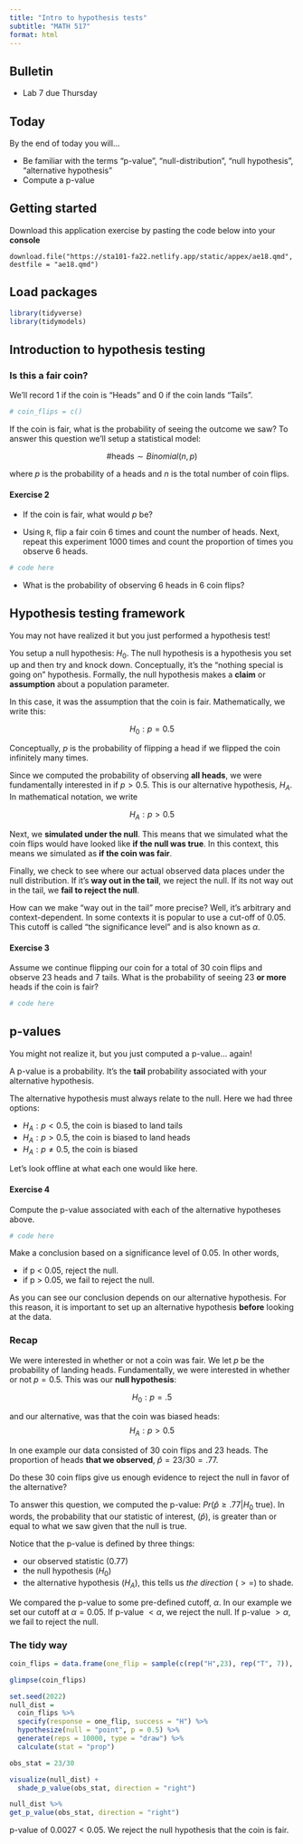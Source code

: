 ```yaml
---
title: "Intro to hypothesis tests"
subtitle: "MATH 517"
format: html
---
```


## Bulletin

- Lab 7 due Thursday

## Today

By the end of today you will...

- Be familiar with the terms "p-value", "null-distribution", "null hypothesis", "alternative hypothesis"
- Compute a p-value


## Getting started

Download this application exercise by pasting the code below into your **console**

```
download.file("https://sta101-fa22.netlify.app/static/appex/ae18.qmd",
destfile = "ae18.qmd")
```

## Load packages

```r
library(tidyverse)
library(tidymodels)
```


## Introduction to hypothesis testing


### Is this a fair coin?

We'll record 1 if the coin is "Heads" and 0 if the coin lands "Tails".

```r
# coin_flips = c()
```

If the coin is fair, what is the probability of seeing the outcome we saw? To answer this question we'll setup a statistical model:

$$
\text{\# heads} \sim Binomial(n, p)
$$

where $p$ is the probability of a heads and $n$ is the total number of coin flips. 

#### Exercise 2

- If the coin is fair, what would $p$ be?

- Using `R`, flip a fair coin 6 times and count the number of heads. Next, repeat this experiment 1000 times and count the proportion of times you observe 6 heads.

```r
# code here
```

- What is the probability of observing 6 heads in 6 coin flips?


## Hypothesis testing framework

You may not have realized it but you just performed a hypothesis test!

You setup a null hypothesis: $H_0$. The null hypothesis is a hypothesis you set up and then try and knock down. Conceptually, it's the "nothing special is going on" hypothesis. Formally, the null hypothesis makes a **claim** or **assumption** about a population parameter. 

In this case, it was the assumption that the coin is fair. Mathematically, we write this:

$$
H_0: p = 0.5
$$

Conceptually, $p$ is the probability of flipping a head if we flipped the coin infinitely many times.

Since we computed the probability of observing **all heads**, we were fundamentally interested in if $p > 0.5$. This is our alternative hypothesis, $H_A$. In mathematical notation, we write

$$
H_A: p > 0.5
$$

Next, we **simulated under the null**. This means that we simulated what the coin flips would have looked like **if the null was true**. In this context, this means we simulated as **if the coin was fair**.

Finally, we check to see where our actual observed data places under the null distribution. If it's **way out in the tail**, we reject the null. If its not way out in the tail, we **fail to reject the null**.

How can we make "way out in the tail" more precise? Well, it's arbitrary and context-dependent. In some contexts it is popular to use a cut-off of $0.05$. This cutoff is called "the significance level" and is also known as $\alpha$.

#### Exercise 3
 
Assume we continue flipping our coin for a total of 30 coin flips and observe 23 heads and 7 tails. What is the probability of seeing 23 **or more** heads if the coin is fair?

```r
# code here
```


## p-values

You might not realize it, but you just computed a p-value... again!

A p-value is a probability. It's the **tail** probability associated with your alternative hypothesis.

The alternative hypothesis must always relate to the null. Here we had three options:

- $H_A: p < 0.5$, the coin is biased to land tails
- $H_A: p > 0.5$, the coin is biased to land heads
- $H_A: p \neq 0.5$, the coin is biased

Let's look offline at what each one would like here.

#### Exercise 4

Compute the p-value associated with each of the alternative hypotheses above.

```r
# code here
```

Make a conclusion based on a significance level of 0.05. In other words, 

- if p < 0.05, reject the null.
- if p > 0.05, we fail to reject the null.

As you can see our conclusion depends on our alternative hypothesis. For this reason, it is important to set up an alternative hypothesis **before** looking at the data.


### Recap 

We were interested in whether or not a coin was fair. We let $p$ be the probability of landing heads. Fundamentally, we were interested in whether or not $p = 0.5$. This was our **null hypothesis**:

$$
H_0: p = .5
$$

and our alternative, was that the coin was biased heads:
$$
H_A: p > 0.5
$$

In one example our data consisted of 30 coin flips and 23 heads. The proportion of heads **that we observed**, $\hat{p} = 23/30 = .77$.

Do these 30 coin flips give us enough evidence to reject the null in favor of the alternative?

To answer this question, we computed the p-value: $Pr(\hat{p} \geq .77 | H_0 \text{ true})$. In words, the probability that our statistic of interest, ($\hat{p}$), is greater than or equal to what we saw given that the null is true.

Notice that the p-value is defined by three things:

- our observed statistic (0.77)
- the null hypothesis ($H_0$) 
- the alternative hypothesis ($H_A$), this tells us *the direction* ($>=$) to shade.

We compared the p-value to some pre-defined cutoff, $\alpha$. In our example we set our cutoff at $\alpha = 0.05$. If p-value $< \alpha$, we reject the null. If p-value $> \alpha$, we fail to reject the null.

### The tidy way

```r
coin_flips = data.frame(one_flip = sample(c(rep("H",23), rep("T", 7)), size = 30))

glimpse(coin_flips)
```


```r
set.seed(2022)
null_dist = 
  coin_flips %>% 
  specify(response = one_flip, success = "H") %>%
  hypothesize(null = "point", p = 0.5) %>%
  generate(reps = 10000, type = "draw") %>%
  calculate(stat = "prop")

obs_stat = 23/30

visualize(null_dist) +
  shade_p_value(obs_stat, direction = "right")

null_dist %>%
get_p_value(obs_stat, direction = "right")
```

p-value of $0.0027 < 0.05$. We reject the null hypothesis that the coin is fair.